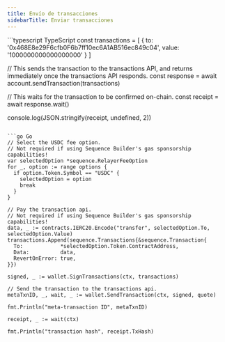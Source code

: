 ```yaml
---
title: Envío de transacciones
sidebarTitle: Enviar transacciones
---
```


<CodeGroup>
  ```typescript TypeScript
  const transactions = [
    {
      to: '0x468E8e29F6cfb0F6b7ff10ec6A1AB516ec849c04',
      value: '1000000000000000000'
    }
  ]

  // This sends the transaction to the transactions API, and returns immediately once the transactions API responds.
  const response = await account.sendTransaction(transactions)

  // This waits for the transaction to be confirmed on-chain.
  const receipt = await response.wait()

  console.log(JSON.stringify(receipt, undefined, 2))
  ```

  ```go Go
  // Select the USDC fee option.
  // Not required if using Sequence Builder's gas sponsorship capabilities!
  var selectedOption *sequence.RelayerFeeOption
  for _, option := range options {
    if option.Token.Symbol == "USDC" {
      selectedOption = option
      break
    }
  }

  // Pay the transaction api.
  // Not required if using Sequence Builder's gas sponsorship capabilities!
  data, _ := contracts.IERC20.Encode("transfer", selectedOption.To, selectedOption.Value)
  transactions.Append(sequence.Transactions{&sequence.Transaction{
    To:            *selectedOption.Token.ContractAddress,
    Data:          data,
    RevertOnError: true,
  }})

  signed, _ := wallet.SignTransactions(ctx, transactions)

  // Send the transaction to the transactions api.
  metaTxnID, _, wait, _ := wallet.SendTransaction(ctx, signed, quote)

  fmt.Println("meta-transaction ID", metaTxnID)

  receipt, _ := wait(ctx)

  fmt.Println("transaction hash", receipt.TxHash)
  ```
</CodeGroup>
